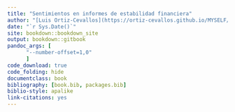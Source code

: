 ```yaml
--- 
title: "Sentimientos en informes de estabilidad financiera"
author: "[Luis Ortiz-Cevallos](https://ortiz-cevallos.github.io/MYSELF/)"
date: "`r Sys.Date()`"
site: bookdown::bookdown_site
output: bookdown::gitbook
pandoc_args: [
      "--number-offset=1,0"
      ]
code_download: true
code_folding: hide
documentclass: book
bibliography: [book.bib, packages.bib]
biblio-style: apalike
link-citations: yes
---
```

